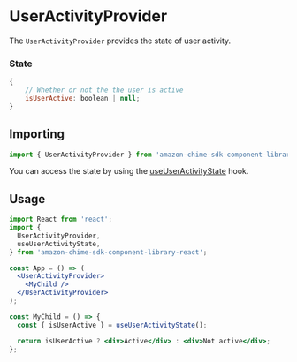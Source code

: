 <Meta title="SDK Providers/UserActivityProvider" />

# UserActivityProvider

The `UserActivityProvider` provides the state of user activity.

### State

```javascript
{
    // Whether or not the the user is active
    isUserActive: boolean | null;
}
```

## Importing

```javascript
import { UserActivityProvider } from 'amazon-chime-sdk-component-library-react';
```

You can access the state by using the [useUserActivityState](/?path=/docs/sdk-hooks-useuseractivitystate--page) hook.

## Usage

```jsx
import React from 'react';
import {
  UserActivityProvider,
  useUserActivityState,
} from 'amazon-chime-sdk-component-library-react';

const App = () => (
  <UserActivityProvider>
    <MyChild />
  </UserActivityProvider>
);

const MyChild = () => {
  const { isUserActive } = useUserActivityState();

  return isUserActive ? <div>Active</div> : <div>Not active</div>;
};
```
